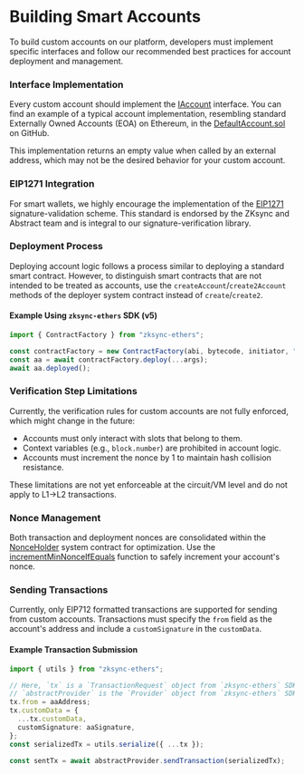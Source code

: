 # Building Smart Accounts

To build custom accounts on our platform, developers must implement specific
interfaces and follow our recommended best practices for account deployment and management.

### Interface Implementation

Every custom account should implement the [IAccount](https://github.com/Abstract-Foundation/abstract-docs/blob/62bbc18497c58bfa10c61aa51b261c66283bc60d/pages/account_abstraction/design.mdx#L4)
interface. You can find an example of a typical account implementation, resembling
standard Externally Owned Accounts (EOA) on Ethereum, in the
[DefaultAccount.sol](https://github.com/matter-labs/era-contracts/blob/main/system-contracts/contracts/DefaultAccount.sol) on GitHub.

This implementation returns an empty value when called by an external address, which may not be the desired behavior for your custom account.

### EIP1271 Integration

For smart wallets, we highly encourage the implementation of the [EIP1271](https://eips.ethereum.org/EIPS/eip-1271) signature-validation scheme.
This standard is endorsed by the ZKsync and Abstract team and is integral to our signature-verification library.

### Deployment Process

Deploying account logic follows a process similar to deploying a standard smart
contract. However, to distinguish smart contracts that are not intended to be
treated as accounts, use the `createAccount`/`create2Account` methods of the
deployer system contract instead of `create`/`create2`.

#### Example Using `zksync-ethers` SDK (v5)

```ts
import { ContractFactory } from "zksync-ethers";

const contractFactory = new ContractFactory(abi, bytecode, initiator, "createAccount");
const aa = await contractFactory.deploy(...args);
await aa.deployed();
```

### Verification Step Limitations

Currently, the verification rules for custom accounts are not fully enforced, which might change in the future:

- Accounts must only interact with slots that belong to them.
- Context variables (e.g., `block.number`) are prohibited in account logic.
- Accounts must increment the nonce by 1 to maintain hash collision resistance.

These limitations are not yet enforceable at the circuit/VM level and do not apply to L1->L2 transactions.

### Nonce Management

Both transaction and deployment nonces are consolidated within the
[NonceHolder](https://github.com/matter-labs/era-contracts/blob/6250292a98179cd442516f130540d6f862c06a16/system-contracts/contracts/NonceHolder.sol#L110) system contract for optimization.
Use the [incrementMinNonceIfEquals](https://github.com/matter-labs/era-contracts/blob/6250292a98179cd442516f130540d6f862c06a16/system-contracts/contracts/NonceHolder.sol#L110)
function to safely increment your account's nonce.

### Sending Transactions

Currently, only EIP712 formatted transactions are supported for sending from custom
accounts. Transactions must specify the `from` field as the account's address and
include a `customSignature` in the `customData`.

#### Example Transaction Submission

```ts
import { utils } from "zksync-ethers";

// Here, `tx` is a `TransactionRequest` object from `zksync-ethers` SDK.
// `abstractProvider` is the `Provider` object from `zksync-ethers` SDK connected to the Abstract network.
tx.from = aaAddress;
tx.customData = {
  ...tx.customData,
  customSignature: aaSignature,
};
const serializedTx = utils.serialize({ ...tx });

const sentTx = await abstractProvider.sendTransaction(serializedTx);
```

